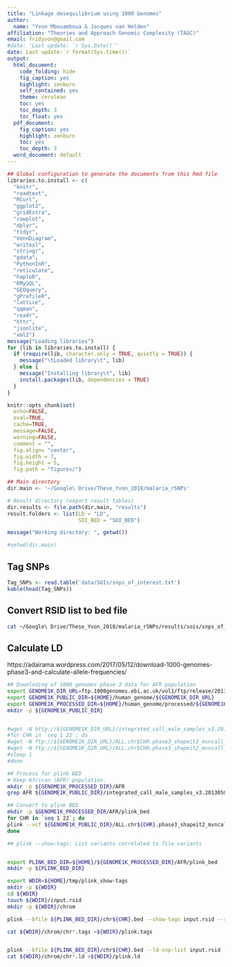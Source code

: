 ```yaml
---
title: "Linkage desequilibrium using 1000 Genomes"
author: 
  name: "Yvon Mbouamboua & Jacques van Helden"
affiliation: "Theories and Approach Genomic Complexity (TAGC)"
email: fridyvon@gmail.com
#date: 'Last update: `r Sys.Date()`'
date: Last update:`r format(Sys.time())`
output:
  html_document:
    code_folding: hide
    fig_caption: yes
    highlight: zenburn
    self_contained: yes
    theme: cerulean
    toc: yes
    toc_depth: 3
    toc_float: yes
  pdf_document:
    fig_caption: yes
    highlight: zenburn
    toc: yes
    toc_depth: 3
  word_document: default
---
```



```r
## Global configuration to generate the documents from this Rmd file
libraries.to.install <- c(
  "knitr",
  "readtext",
  "RCurl", 
  "ggplot2",
  "gridExtra", 
  "cowplot", 
  "dplyr",
  "tidyr",
  "VennDiagram", 
  "writexl", 
  "stringr", 
  "gdata", 
  "PythonInR", 
  "reticulate", 
  "haploR", 
  "RMySQL", 
  "GEOquery", 
  "gProfileR", 
  "lattice", 
  "qqman", 
  "readr", 
  "httr", 
  "jsonlite", 
  "xml2")
message("Loading libraries")
for (lib in libraries.to.install) {
  if (require(lib, character.only = TRUE, quietly = TRUE)) {
    message("\tLoaded library\t", lib)
  } else {
    message("Installing library\t", lib)
    install.packages(lib, dependencies = TRUE)
  }
}
```

```r
knitr::opts_chunk$set(
  echo=FALSE, 
  eval=TRUE, 
  cache=TRUE, 
  message=FALSE, 
  warning=FALSE, 
  comment = "",  
  fig.align= "center",
  fig.width = 7, 
  fig.height = 5,
  fig.path = "figures/")
```



```r
## Main directory
dir.main <- '~/Google\ Drive/These_Yvon_2018/malaria_rSNPs'

# Result directory (export result tables)
dir.results <- file.path(dir.main, "results")
result.folders <- list(LD = "LD",
                       SOI_BED = "SOI_BED")

message("Working directory: ", getwd())

#setwd(dir.main)
```

## Tag SNPs
```r
Tag_SNPs <- read.table('data/SOIs/snps_of_interest.txt')
kable(head(Tag_SNPs))
```

##  Convert RSID list to bed file

```bash
cat ~/Google\ Drive/These_Yvon_2018/malaria_rSNPs/results/sois/snps_of_interest.txt |python -c "import sys;sys.stdout.write('select chrom,chromStart,chromEnd,name from snp150 where name in (\'');[sys.stdout.write('%s'%line.replace('\n', '\',\'')) for line in sys.stdin];sys.stdout.write('\')')" |mysql --user=genome --host=genome-mysql.cse.ucsc.edu -NA -D hg38 |sort -k1,1 -k2,2n > ~/Google\ Drive/These_Yvon_2018/malaria_rSNPs/results/sois/sois.bed
```


## Calculate LD

https://adairama.wordpress.com/2017/05/12/download-1000-genomes-phase3-and-calculate-allele-frequencies/

```bash
## Downloding of 1000 genomes phase 3 data for AFR population
export GENOME1K_DIR_URL=ftp.1000genomes.ebi.ac.uk/vol1/ftp/release/20130502
export GENOME1K_PUBLIC_DIR=${HOME}/human_genome/${GENOME1K_DIR_URL}
export GENOME1K_PROCESSED_DIR=${HOME}/human_genome/processed/${GENOME1K_DIR_URL}
mkdir -p ${GENOME1K_PUBLIC_DIR}


#wget -N http://${GENOME1K_DIR_URL}/integrated_call_male_samples_v3.20130502.ALL.panel -P ${GENOME1K_PUBLIC_DIR}
#for CHR in `seq 1 22`; do 
#wget -N ftp://${GENOME1K_DIR_URL}/ALL.chr$CHR.phase3_shapeit2_mvncall_integrated_v5a.20130502.genotypes.vcf.gz -P ${GENOME1K_PUBLIC_DIR}; 
#wget -N ftp://${GENOME1K_DIR_URL}/ALL.chr$CHR.phase3_shapeit2_mvncall_integrated_v5a.20130502.genotypes.vcf.gz.tbi -P ${GENOME1K_PUBLIC_DIR}; 
#sleep 1
#done

## Process for plink BED
# Keep African (AFR) population.
mkdir -p ${GENOME1K_PROCESSED_DIR}/AFR
grep AFR ${GENOME1K_PUBLIC_DIR}/integrated_call_male_samples_v3.20130502.ALL.panel >$GENOME1K_PROCESSED_DIR/AFR/AFR.id

## Convert to plink BED 
mkdir -p $GENOME1K_PROCESSED_DIR/AFR/plink_bed
for CHR in `seq 1 22`; do 
plink --vcf ${GENOME1K_PUBLIC_DIR}/ALL.chr${CHR}.phase3_shapeit2_mvncall_integrated_v5a.20130502.genotypes.vcf.gz --keep-fam $GENOME1K_PROCESSED_DIR/AFR/AFR.id --geno 0.05 --hwe 1e-6 --make-bed --out $GENOME1K_PROCESSED_DIR/AFR/plink_bed/chr${CHR}
done

## plink --show-tags: List variants correlated to file variants


export PLINK_BED_DIR=${HOME}/${GENOME1K_PROCESSED_DIR}/AFR/plink_bed
mkdir -p ${PLINK_BED_DIR}

export WDIR=${HOME}/tmp/plink_show-tags
mkdir -p ${WDIR}
cd ${WDIR}
touch ${WDIR}/input.rsid
mkdir -p ${WDIR}/chrom

plink --bfile ${PLINK_BED_DIR}/chr${CHR}.bed --show-tags input.rsid --r2 --out ${WDIR}/chrom/chr${CHR}.bed

cat ${WDIR}/chrom/chr*.tags >${WDIR}/plink.tags


plink --bfile ${PLINK_BED_DIR}/chr${CHR}.bed --ld-snp-list input.rsid --r2 --out ${WDIR}/chrom/chr${CHR}.bed
cat ${WDIR}/chrom/chr*.ld >${WDIR}/plink.ld

```



